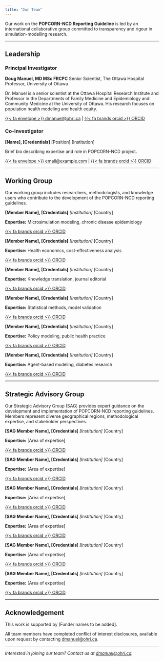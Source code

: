```yaml
---
title: "Our Team"
---
```


Our work on the **POPCORN-NCD Reporting Guideline** is led by an international collaborative group committed to transparency and rigour in simulation-modelling research.

---

## Leadership

<!--
COORDINATOR: To add a new Leadership member (Co-Investigator), copy the template below and paste it just before the closing ::: of the .grid section.

TEMPLATE:
::: {.g-col-12 .g-col-md-6}
### [Role Title]

**[Name], [Credentials]**
[Position]
[Institution]

[Brief bio describing expertise and role]

[{{< fa envelope >}} email@example.com](mailto:email@example.com) | [{{< fa brands orcid >}} ORCID](https://orcid.org/[ORCID-ID])
:::

Optional: Add photo above name:
![Name](assets/team/photo.jpg){width="150"}
-->

::: {.grid}

::: {.g-col-12 .g-col-md-6}
### Principal Investigator

**Doug Manuel, MD MSc FRCPC**
Senior Scientist, The Ottawa Hospital
Professor, University of Ottawa

Dr. Manuel is a senior scientist at the Ottawa Hospital Research Institute and Professor in the Departments of Family Medicine and Epidemiology and Community Medicine at the University of Ottawa. His research focuses on population health modeling and health equity.

[{{< fa envelope >}} dmanuel@ohri.ca](mailto:dmanuel@ohri.ca) | [{{< fa brands orcid >}} ORCID](https://orcid.org/0000-0002-0599-2061)
:::

::: {.g-col-12 .g-col-md-6}
### Co-Investigator

**[Name], [Credentials]**
[Position]
[Institution]

Brief bio describing expertise and role in POPCORN-NCD project.

[{{< fa envelope >}} email@example.com](mailto:email@example.com) | [{{< fa brands orcid >}} ORCID](https://orcid.org/)
:::

:::

---

## Working Group

Our working group includes researchers, methodologists, and knowledge users who contribute to the development of the POPCORN-NCD reporting guidelines.

<!--
COORDINATOR: To add a new Working Group member, copy the template below and paste it just above the closing ::: at the end of this section.

TEMPLATE:
::: {.team-member}
**[Member Name], [Credentials]**
*[Institution]*
[Country]

**Expertise:** [Area of expertise]

[{{< fa brands orcid >}} ORCID](https://orcid.org/[ORCID-ID])
:::

Optional: Add photo above name:
![Name](assets/team/photo.jpg){.img-circle width="100"}
-->

::: {.team-grid}

::: {.team-member}
**[Member Name], [Credentials]**
*[Institution]*
[Country]

**Expertise:** Microsimulation modeling, chronic disease epidemiology

[{{< fa brands orcid >}} ORCID](https://orcid.org/)
:::

::: {.team-member}
**[Member Name], [Credentials]**
*[Institution]*
[Country]

**Expertise:** Health economics, cost-effectiveness analysis

[{{< fa brands orcid >}} ORCID](https://orcid.org/)
:::

::: {.team-member}
**[Member Name], [Credentials]**
*[Institution]*
[Country]

**Expertise:** Knowledge translation, journal editorial

[{{< fa brands orcid >}} ORCID](https://orcid.org/)
:::

::: {.team-member}
**[Member Name], [Credentials]**
*[Institution]*
[Country]

**Expertise:** Statistical methods, model validation

[{{< fa brands orcid >}} ORCID](https://orcid.org/)
:::

::: {.team-member}
**[Member Name], [Credentials]**
*[Institution]*
[Country]

**Expertise:** Policy modeling, public health practice

[{{< fa brands orcid >}} ORCID](https://orcid.org/)
:::

::: {.team-member}
**[Member Name], [Credentials]**
*[Institution]*
[Country]

**Expertise:** Agent-based modeling, diabetes research

[{{< fa brands orcid >}} ORCID](https://orcid.org/)
:::

:::

---

## Strategic Advisory Group

Our Strategic Advisory Group (SAG) provides expert guidance on the development and implementation of POPCORN-NCD reporting guidelines. Members represent diverse geographical regions, methodological expertise, and stakeholder perspectives.

<!--
COORDINATOR: To add a new SAG member, copy the template below and paste it just above the closing ::: at the end of this section.

TEMPLATE:
::: {.team-member}
**[Member Name], [Credentials]**
*[Institution]*
[Country]

**Expertise:** [Area of expertise]

[{{< fa brands orcid >}} ORCID](https://orcid.org/[ORCID-ID])
:::

Optional: Add photo above name:
![Name](assets/team/photo.jpg){.img-circle width="100"}
-->

::: {.team-grid}

::: {.team-member}
**[SAG Member Name], [Credentials]**
*[Institution]*
[Country]

**Expertise:** [Area of expertise]

[{{< fa brands orcid >}} ORCID](https://orcid.org/)
:::

::: {.team-member}
**[SAG Member Name], [Credentials]**
*[Institution]*
[Country]

**Expertise:** [Area of expertise]

[{{< fa brands orcid >}} ORCID](https://orcid.org/)
:::

::: {.team-member}
**[SAG Member Name], [Credentials]**
*[Institution]*
[Country]

**Expertise:** [Area of expertise]

[{{< fa brands orcid >}} ORCID](https://orcid.org/)
:::

::: {.team-member}
**[SAG Member Name], [Credentials]**
*[Institution]*
[Country]

**Expertise:** [Area of expertise]

[{{< fa brands orcid >}} ORCID](https://orcid.org/)
:::

::: {.team-member}
**[SAG Member Name], [Credentials]**
*[Institution]*
[Country]

**Expertise:** [Area of expertise]

[{{< fa brands orcid >}} ORCID](https://orcid.org/)
:::

::: {.team-member}
**[SAG Member Name], [Credentials]**
*[Institution]*
[Country]

**Expertise:** [Area of expertise]

[{{< fa brands orcid >}} ORCID](https://orcid.org/)
:::

:::

---

## Acknowledgement

This work is supported by [Funder names to be added].

All team members have completed conflict of interest disclosures, available upon request by contacting [dmanuel@ohri.ca](mailto:dmanuel@ohri.ca).

---

*Interested in joining our team? Contact us at [dmanuel@ohri.ca](mailto:dmanuel@ohri.ca).*
